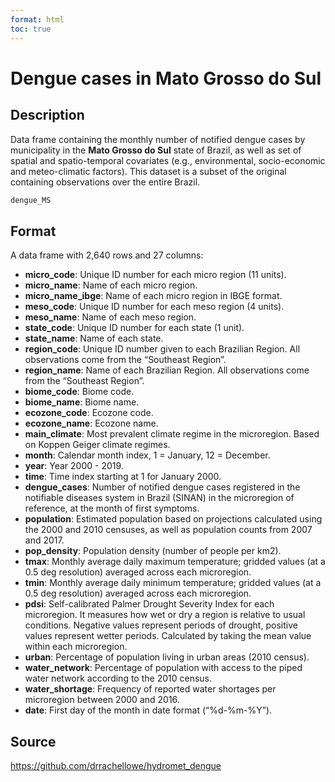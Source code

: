 ```yaml
---
format: html
toc: true
---
```


# Dengue cases in **Mato Grosso do Sul**

## Description

Data frame containing the monthly number of notified dengue cases by municipality in the **Mato Grosso do Sul** state of Brazil, as well as set of spatial and spatio-temporal covariates (e.g., environmental, socio-economic and meteo-climatic factors). This dataset is a subset of the original containing observations over the entire Brazil.

```r
dengue_MS
```

## Format

A data frame with 2,640 rows and 27 columns:

- **micro_code**: Unique ID number for each micro region (11 units).
- **micro_name**: Name of each micro region.
- **micro_name_ibge**: Name of each micro region in IBGE format.
- **meso_code**: Unique ID number for each meso region (4 units).
- **meso_name**: Name of each meso region.
- **state_code**: Unique ID number for each state (1 unit).
- **state_name**: Name of each state.
- **region_code**: Unique ID number given to each Brazilian Region. All observations come from the "Southeast Region".
- **region_name**: Name of each Brazilian Region. All observations come from the "Southeast Region".
- **biome_code**: Biome code.
- **biome_name**: Biome name.
- **ecozone_code**: Ecozone code.
- **ecozone_name**: Ecozone name.
- **main_climate**: Most prevalent climate regime in the microregion. Based on Koppen Geiger climate regimes.
- **month**: Calendar month index, 1 = January, 12 = December.
- **year**: Year 2000 - 2019.
- **time**: Time index starting at 1 for January 2000.
- **dengue_cases**: Number of notified dengue cases registered in the notifiable diseases system in Brazil (SINAN) in the microregion of reference, at the month of first symptoms.
- **population**: Estimated population based on projections calculated using the 2000 and 2010 censuses, as well as population counts from 2007 and 2017.
- **pop_density**: Population density (number of people per km2).
- **tmax**: Monthly average daily maximum temperature; gridded values (at a 0.5 deg resolution) averaged across each microregion.
- **tmin**: Monthly average daily minimum temperature; gridded values (at a 0.5 deg resolution) averaged across each microregion.
- **pdsi**: Self-calibrated Palmer Drought Severity Index for each microregion. It measures how wet or dry a region is relative to usual conditions. Negative values represent periods of drought, positive values represent wetter periods. Calculated by taking the mean value within each microregion.
- **urban**: Percentage of population living in urban areas (2010 census).
- **water_network**: Percentage of population with access to the piped water network according to the 2010 census.
- **water_shortage**: Frequency of reported water shortages per microregion between 2000 and 2016.
- **date**: First day of the month in date format ("%d-%m-%Y").

## Source

[https://github.com/drrachellowe/hydromet_dengue](https://github.com/drrachellowe/hydromet_dengue)
